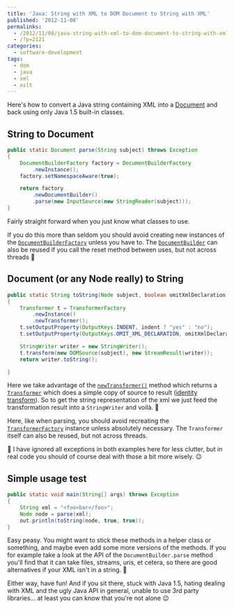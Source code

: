 ---
title: 'Java: String with XML to DOM Document to String with XML'
published: '2012-11-08'
permalinks:
  - /2012/11/08/java-string-with-xml-to-dom-document-to-string-with-xml/
  - /?p=2121
categories:
  - software-development
tags:
  - dom
  - java
  - xml
  - xslt
---

Here's how to convert a Java string containing XML into a [Document](http://docs.oracle.com/javase/1.5.0/docs/api/org/w3c/dom/Document.html) and back using only Java 1.5 built-in classes.

## String to Document

```java
public static Document parse(String subject) throws Exception
{
    DocumentBuilderFactory factory = DocumentBuilderFactory
        .newInstance();
    factory.setNamespaceAware(true);

    return factory
        .newDocumentBuilder()
        .parse(new InputSource(new StringReader(subject)));
}
```

Fairly straight forward when you just know what classes to use.

If you do this more than seldom you should avoid creating new instances of the [`DocumentBuilderFactory`](http://docs.oracle.com/javase/1.5.0/docs/api/javax/xml/parsers/DocumentBuilderFactory.html) unless you have to. The [`DocumentBuilder`](http://docs.oracle.com/javase/1.5.0/docs/api/javax/xml/parsers/DocumentBuilder.html) can also be reused if you call the reset method between uses, but not across threads 🙂

## Document (or any Node really) to String

```java
public static String toString(Node subject, boolean omitXmlDeclaration, boolean indent) throws Exception
{
    Transformer t = TransformerFactory
        .newInstance()
        .newTransformer();
    t.setOutputProperty(OutputKeys.INDENT, indent ? "yes" : "no");
    t.setOutputProperty(OutputKeys.OMIT_XML_DECLARATION, omitXmlDeclaration ? "yes" : "no");

    StringWriter writer = new StringWriter();
    t.transform(new DOMSource(subject), new StreamResult(writer));
    return writer.toString();

}
```

Here we take advantage of the [`newTransformer()`](<http://docs.oracle.com/javase/1.5.0/docs/api/javax/xml/transform/TransformerFactory.html#newTransformer()>) method which returns a [`Transformer`](http://docs.oracle.com/javase/1.5.0/docs/api/javax/xml/transform/Transformer.html) which does a simple copy of source to result ([identity transform](http://en.wikipedia.org/wiki/Identity_transform)). So to get the string representation of the xml we just feed the transformation result into a `StringWriter` and voilà. 🙂

Here, like when parsing, you should avoid recreating the [`TransformerFactory`](http://docs.oracle.com/javase/1.5.0/docs/api/javax/xml/transform/TransformerFactory.html) instance unless absolutely necessary. The `Transformer` itself can also be reused, but not across threads.

<Note>
  📝 I have ignored all exceptions in both examples here for less clutter, but
  in real code you should of course deal with those a bit more wisely. 😉
</Note>

## Simple usage test

```java
public static void main(String[] args) throws Exception
{
    String xml = "<foo>bar</foo>";
    Node node = parse(xml);
    out.println(toString(node, true, true));
}
```

Easy peasy. You might want to stick these methods in a helper class or something, and maybe even add some more versions of the methods. If you for example take a look at the API of the `DocumentBuilder.parse` method you'll find that it can take files, streams, uris, et cetera, so there are good alternatives if your XML isn't in a string. 🙂

Either way, have fun! And if you sit there, stuck with Java 1.5, hating dealing with XML and the ugly Java API in general, unable to use 3rd party libraries... at least you can know that you're not alone 😉
